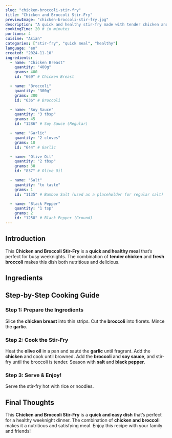```yaml
---
slug: "chicken-broccoli-stir-fry"
title: "Chicken and Broccoli Stir-Fry"
previewImage: "chicken-broccoli-stir-fry.jpg"
description: "A quick and healthy stir-fry made with tender chicken and fresh broccoli."
cookingTime: 20 # in minutes
portions: 4
cuisine: "Asian"
categories: ["stir-fry", "quick meal", "healthy"]
language: "en"
created: "2024-11-10"
ingredients:
  - name: "Chicken Breast"
    quantity: "400g"
    grams: 400
    id: "669" # Chicken Breast

  - name: "Broccoli"
    quantity: "300g"
    grams: 300
    id: "636" # Broccoli

  - name: "Soy Sauce"
    quantity: "3 tbsp"
    grams: 45
    id: "1286" # Soy Sauce (Regular)

  - name: "Garlic"
    quantity: "2 cloves"
    grams: 10
    id: "644" # Garlic

  - name: "Olive Oil"
    quantity: "2 tbsp"
    grams: 30
    id: "837" # Olive Oil

  - name: "Salt"
    quantity: "to taste"
    grams: 1
    id: "1135" # Bamboo Salt (used as a placeholder for regular salt)

  - name: "Black Pepper"
    quantity: "1 tsp"
    grams: 2
    id: "1258" # Black Pepper (Ground)
---
```



## Introduction

This **Chicken and Broccoli Stir-Fry** is a **quick and healthy meal** that’s perfect for busy weeknights. The combination of **tender chicken** and **fresh broccoli** makes this dish both nutritious and delicious.

## Ingredients

<IngredientsList
  ingredients={frontmatter.ingredients}
  portions={frontmatter.portions}
/>

## Step-by-Step Cooking Guide

### Step 1: Prepare the Ingredients

Slice the **chicken breast** into thin strips. Cut the **broccoli** into florets. Mince the **garlic**.

<CookingStep action="cutting-meat-poultry-strips" />

### Step 2: Cook the Stir-Fry

Heat the **olive oil** in a pan and sauté the **garlic** until fragrant. Add the **chicken** and cook until browned. Add the **broccoli** and **soy sauce**, and stir-fry until the broccoli is tender. Season with **salt** and **black pepper**.

<CookingStep action="frying-pan-meat-poultry-with-broccoli" />

### Step 3: Serve & Enjoy!

Serve the stir-fry hot with rice or noodles.

## Final Thoughts

This **Chicken and Broccoli Stir-Fry** is a **quick and easy dish** that’s perfect for a healthy weeknight dinner. The combination of **chicken and broccoli** makes it a nutritious and satisfying meal. Enjoy this recipe with your family and friends!

<NutritionFacts ingredients={frontmatter.ingredients} />
